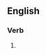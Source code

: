 ==English==

===Verb===
{{head|en|verb form}}

# {{present participle of|implicate|lang=en|nocat=1}}